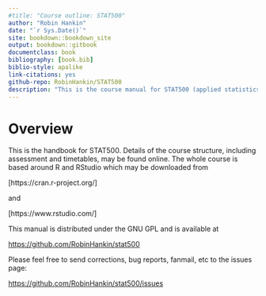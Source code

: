 ```yaml
--- 
#title: "Course outline: STAT500"
author: "Robin Hankin"
date: "`r Sys.Date()`"
site: bookdown::bookdown_site
output: bookdown::gitbook
documentclass: book
bibliography: [book.bib]
biblio-style: apalike
link-citations: yes
github-repo: RobinHankin/STAT500
description: "This is the course manual for STAT500 (applied statistics)"
---
```




 \newpage
 \pagenumbering{arabic}

# Overview {-}

This is the handbook for STAT500.  Details of the course structure,
including assessment and timetables, may be found online.  The
whole course is based around R and RStudio which may be downloaded
from

[https://cran.r-project.org/]

and

[https://www.rstudio.com/]


This manual is distributed under the GNU GPL and is available at

[https://github.com/RobinHankin/stat500](https://github.com/RobinHankin/stat500)

Please feel free to send corrections, bug reports, fanmail, etc to the
issues page:

[https://github.com/RobinHankin/stat500/issues](https://github.com/RobinHankin/stat500/issues)


\includegraphics{ornamental20}
